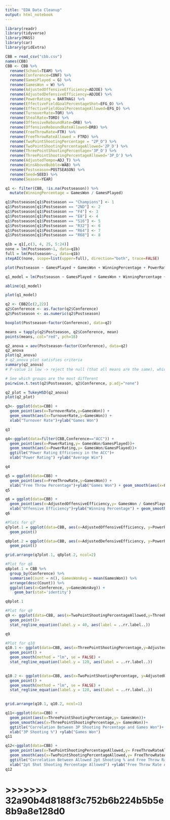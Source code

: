 ```yaml
---
title: "EDA Data Cleanup"
output: html_notebook
---
```


```r
library(readr)
library(tidyverse)
library(MASS)
library(car)
library(gridExtra)
```

```r
CBB = read_csv("cbb.csv")
names(CBB)
CBB <- CBB %>% 
  rename(School=TEAM) %>% 
  rename(Conference=CONF) %>% 
  rename(GamesPlayed = G) %>% 
  rename(GamesWon = W) %>% 
  rename(AdjustedOffensiveEfficiency=ADJOE) %>% 
  rename(AdjustedDefensiveEfficiency=ADJDE) %>% 
  rename(PowerRating = BARTHAG) %>% 
  rename(EffectiveFieldGoalPercentageShot=EFG_O) %>% 
  rename(EffectiveFieldGoalPercentageAllowed=EFG_D) %>% 
  rename(TurnoverRate=TOR) %>% 
  rename(StealRate=TORD) %>% 
  rename(OffensiveReboundRate=ORB) %>% 
  rename(OffensiveReboundRateAllowed=DRB) %>% 
  rename(FreeThrowRate=FTR) %>%
  rename(FreeThrowRateAllowed = FTRD) %>% 
  rename(TwoPointShootingPercentage = "2P_O") %>% 
  rename(TwoPointShootingPercentageAllowed='2P_D') %>% 
  rename(ThreePointShootingPercentage='3P_O') %>% 
  rename(ThreePointShootingPercentageAllowed='3P_D') %>% 
  rename(AdjustedTempo=ADJ_T) %>% 
  rename(WinsAboveBubble=WAB) %>% 
  rename(Postseason=POSTSEASON) %>% 
  rename(Seed=SEED) %>% 
  rename(Season=YEAR)

```

```r
q1 <- filter(CBB, !is.na(Postseason)) %>% 
  mutate(WinningPercentage = GamesWon / GamesPlayed)

q1$Postseason[q1$Postseason == "Champions"] <- 1
q1$Postseason[q1$Postseason == "2ND"] <- 2
q1$Postseason[q1$Postseason == "F4"] <- 3
q1$Postseason[q1$Postseason == "E8"] <- 4
q1$Postseason[q1$Postseason == "S16"] <- 5
q1$Postseason[q1$Postseason == "R32"] <- 6
q1$Postseason[q1$Postseason == "R64"] <- 7
q1$Postseason[q1$Postseason == "R68"] <- 8
```

```r
q1b = q1[,c(3, 4, 25, 5:24)]
none = lm(Postseason~1, data=q1b)
full = lm(Postseason~., data=q1b)
stepAIC(none, scope=list(upper=full), direction="both", trace=FALSE)
```

```r
plot(Postseason ~ GamesPlayed + GamesWon + WinningPercentage + PowerRating + AdjustedTempo + OffensiveReboundRateAllowed + FreeThrowRate, data = q1b)

q1_model = lm(Postseason ~ GamesPlayed + GamesWon + WinningPercentage + PowerRating + AdjustedTempo + OffensiveReboundRateAllowed + FreeThrowRate, data = q1b)

abline(q1_model)
```

```r
plot(q1_model)
```

```r
q2 <- CBB2[c(2,22)] 
q2$Conference <- as.factor(q2$Conference)
q2$Postseason <- as.numeric(q2$Postseason)

boxplot(Postseason~factor(Conference), data=q2)

means = tapply(q2$Postseason, q2$Conference, mean)
points(means, col="red", pch=18)
```

```r
q2_anova = aov(Postseason~factor(Conference), data=q2)
q2_anova
plot(q2_anova)
# q2_anova plot satisfies criteria
summary(q2_anova)
# P-value is low -> reject the null (that all means are the same), which means that the groups are different
```

```r
# See which groups are the most different
pairwise.t.test(q2$Postseason, q2$Conference, p.adj="none")
```

```r
q2_plot = TukeyHSD(q2_anova)
plot(q2_plot)
```

```r

q3<- ggplot(data=CBB) +
  geom_point(aes(x=TurnoverRate,y=GamesWon)) +
  geom_smooth(aes(x=TurnoverRate,y=GamesWon)) + 
  xlab("Turnover Rate")+ylab("Games Won")

q3
```

```r

q4<-ggplot(data=filter(CBB,Conference=="ACC")) +
  geom_point(aes(x=PowerRating,y= GamesWon/GamesPlayed))+
  geom_smooth(aes(x=PowerRating,y= GamesWon/GamesPlayed))+
  ggtitle("Power Rating Efficiency in the ACC")+
  xlab("Power Rating") +ylab("Average Win")

q4
```



```r
q5 = ggplot(data=CBB) +
  geom_point(aes(x=FreeThrowRate,y=GamesWon)) +
  xlab("Free Throw Percentage")+ylab("Games Won") + geom_smooth(aes(x=FreeThrowRate,y=GamesWon))
q5
```


```r
q6 = ggplot(data=CBB) +
  geom_point(aes(x=AdjustedOffensiveEfficiency,y= GamesWon / GamesPlayed)) +
  xlab("Offensive Efficiency")+ylab("Winning Percentage") + geom_smooth(aes(x=AdjustedOffensiveEfficiency,y= GamesWon / GamesPlayed))
q6
```




```r
#Plots for q7
q7plot.1 = ggplot(data=CBB, aes(x=AdjustedOffensiveEfficiency, y=PowerRating)) +
  geom_point()

q8plot.2 = ggplot(data=CBB, aes(x=AdjustedDefensiveEfficiency, y=PowerRating)) +
  geom_point()

grid.arrange(q7plot.1, q8plot.2, ncol=2)
```

```r
#Plot for q8
q8plot.1 = CBB %>%
  group_by(Conference) %>%
  summarise(Count = n(), GamesWonAvg = mean(GamesWon)) %>%
  arrange(desc(Count)) %>%
  ggplot(aes(x=Conference, y=GamesWonAvg)) +
    geom_bar(stat='identity')

q8plot.1
```



```r
#Plot for q9
q9 <- ggplot(data=CBB, aes(x=TwoPointShootingPercentageAllowed,y=ThreePointShootingPercentageAllowed)) + 
  geom_point()+
  stat_regline_equation(label.y = 40, aes(label = ..rr.label..))

q9
```


```r
#Plot for q10
q10.1 <- ggplot(data=CBB, aes(x=ThreePointShootingPercentage,y=AdjustedOffensiveEfficiency)) + 
  geom_point() + 
  geom_smooth(method = "lm", se = FALSE) +
  stat_regline_equation(label.y = 120, aes(label = ..rr.label..))
           

q10.2 <- ggplot(data=CBB, aes(x=TwoPointShootingPercentage, y=AdjustedOffensiveEfficiency)) + 
  geom_point() + 
  geom_smooth(method = "lm", se = FALSE) +
  stat_regline_equation(label.y = 120, aes(label = ..rr.label..))
  

grid.arrange(q10.1, q10.2, ncol=1)
```

```r
q11<-ggplot(data=CBB) +
  geom_point(aes(x=ThreePointShootingPercentage,y= GamesWon))+
  geom_smooth(aes(x=ThreePointShootingPercentage,y= GamesWon))+
  ggtitle("Correlation Between 3P Shooting Percentage and Games Won")+
  xlab("3P Shooting %") +ylab("Games Won")
q11
```

```r
q12<-ggplot(data=CBB) +
  geom_point(aes(x=TwoPointShootingPercentageAllowed,y= FreeThrowRateAllowed))+
  geom_smooth(aes(x=TwoPointShootingPercentageAllowed,y= FreeThrowRateAllowed))+
  ggtitle("Correlation Between Allowed 2pt Shooting % and Free Throw Rate Allowed")+
  xlab("2pt Shot Shooting Percentage Allowed") +ylab("Free Throw Rate Alowed")
q12

```



# >>>>>>> 32a90b4d8188f3c752b6b224b5b5e8b9a8e128d0
